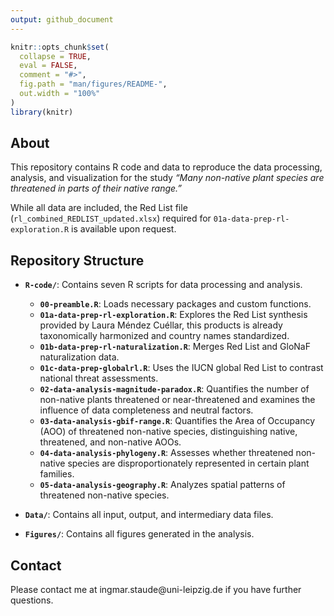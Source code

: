 ```yaml
---
output: github_document
---
```


<!-- README.md is generated from README.Rmd. Please edit that file -->

```r
knitr::opts_chunk$set(
  collapse = TRUE,
  eval = FALSE,
  comment = "#>",
  fig.path = "man/figures/README-",
  out.width = "100%"
)
library(knitr)
```
## About

This repository contains R code and data to reproduce the data processing, analysis, and visualization for the study *"Many non-native plant species are threatened in parts of their native range."*

While all data are included, the Red List file (`rl_combined_REDLIST_updated.xlsx`) required for `01a-data-prep-rl-exploration.R` is available upon request.

## Repository Structure

- **`R-code/`**: Contains seven R scripts for data processing and analysis.
  - **`00-preamble.R`**: Loads necessary packages and custom functions.
  - **`01a-data-prep-rl-exploration.R`**: Explores the Red List synthesis provided by Laura Méndez Cuéllar, this products is already taxonomically harmonized and country names standardized.
  - **`01b-data-prep-rl-naturalization.R`**: Merges Red List and GloNaF naturalization data.
  - **`01c-data-prep-globalrl.R`**: Uses the IUCN global Red List to contrast national threat assessments.
  - **`02-data-analysis-magnitude-paradox.R`**: Quantifies the number of non-native plants threatened or near-threatened and examines the influence of data completeness and neutral factors.
  - **`03-data-analysis-gbif-range.R`**: Quantifies the Area of Occupancy (AOO) of threatened non-native species, distinguishing native, threatened, and non-native AOOs.
  - **`04-data-analysis-phylogeny.R`**: Assesses whether threatened non-native species are disproportionately represented in certain plant families.
  - **`05-data-analysis-geography.R`**: Analyzes spatial patterns of threatened non-native species.

- **`Data/`**: Contains all input, output, and intermediary data files.

- **`Figures/`**: Contains all figures generated in the analysis.

## Contact

Please contact me at ingmar.staude@uni-leipzig.de if you have further questions.
